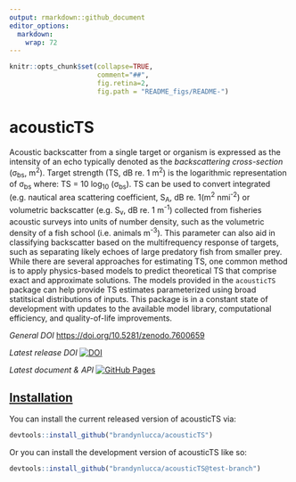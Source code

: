 ```yaml
---
output: rmarkdown::github_document
editor_options: 
  markdown: 
    wrap: 72
---
```


```r
knitr::opts_chunk$set(collapse=TRUE, 
                      comment="##", 
                      fig.retina=2, 
                      fig.path = "README_figs/README-")
```

# acousticTS

Acoustic backscatter from a single target or organism is expressed as
the intensity of an echo typically denoted as the *backscattering
cross-section* (σ~bs~, m^2^). Target strength (TS, dB re. 1 m^2^) is the
logarithmic representation of σ~bs~ where: TS = 10 log~10~ (σ~bs~). TS
can be used to convert integrated (e.g. nautical area scattering
coefficient, S~A~, dB re. 1(m^2^ nmi^-2^) or volumetric backscatter
(e.g. S~v~, dB re. 1 m^-1^) collected from fisheries acoustic surveys
into units of number density, such as the volumetric density of a fish
school (i.e. animals m^-3^). This parameter can also aid in classifying
backscatter based on the multifrequency response of targets, such as
separating likely echoes of large predatory fish from smaller prey.
While there are several approaches for estimating TS, one common method
is to apply physics-based models to predict theoretical TS that comprise
exact and approximate solutions. The models provided in the `acousticTS`
package can help provide TS estimates parameterized using broad
statitsical distributions of inputs. This package is in a constant state
of development with updates to the available model library,
computational efficiency, and quality-of-life improvements.

*General DOI* <https://doi.org/10.5281/zenodo.7600659>

*Latest release DOI*
[![DOI](https://zenodo.org/badge/161965429.svg)](https://zenodo.org/badge/latestdoi/161965429)

*Latest document & API*
[![GitHub Pages](https://img.shields.io/badge/github%20pages-121013?style=for-the-badge&logo=github&logoColor=white)](https://brandynlucca.github.io/acousticTS/)

## [Installation]{.underline}

You can install the current released version of acousticTS via:

``` r
devtools::install_github("brandynlucca/acousticTS")
```

Or you can install the development version of acousticTS like so:

``` r
devtools::install_github("brandynlucca/acousticTS@test-branch")
```